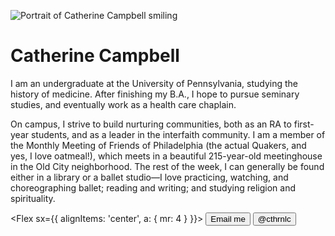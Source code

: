 
<Banner>

<Image
  alt="Portrait of Catherine Campbell smiling"
  src="/portrait.jpg"
  width={1024}
  height={1536}
  priority
/>

<div>

# Catherine Campbell

I am an undergraduate at the University of Pennsylvania, studying the history of medicine. After finishing my B.A., I hope to pursue seminary studies, and eventually work as a health care chaplain.

On campus, I strive to build nurturing communities, both as an RA to first-year students, and as a leader in the interfaith community. I am a member of the Monthly Meeting of Friends of Philadelphia (the actual Quakers, and yes, I love oatmeal!), which meets in a beautiful 215-year-old meetinghouse in the Old City neighborhood. The rest of the week, I can generally be found either in a library or a ballet studio—I love practicing, watching, and choreographing ballet; reading and writing; and studying religion and spirituality.

<Flex sx={{ alignItems: 'center', a: { mr: 4 } }}>
<Button as="a" variant="muted" href="mailto:catherine.campbell617@gmail.com">
<Mail />
Email me
</Button>
<Button as="a" variant="muted" href="https://twitter.com/cthrnlc">
<Twitter />
@cthrnlc
</Button>
</Flex>

</div>

</Banner>
